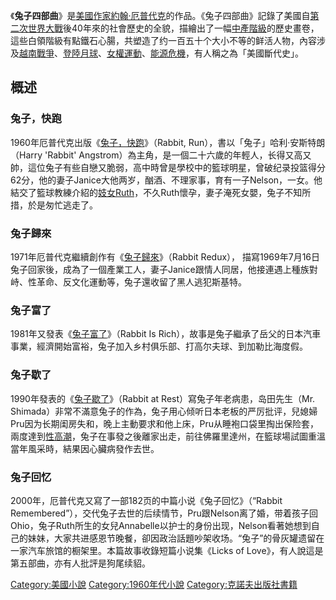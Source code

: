 《'''兔子四部曲'''》是[[美國|美國]][[作家|作家]][[約翰·厄普代克|約翰·厄普代克]]的作品。《兔子四部曲》記錄了美國自[[第二次世界大戰|第二次世界大戰]]後40年來的社會歷史的全貌，描繪出了一幅[[中產階級|中產階級]]的歷史畫卷，這些白領階級有點鐵石心腸，共塑造了约一百五十个大小不等的鲜活人物，內容涉及[[越南戰爭|越南戰爭]]、[[登陸月球|登陸月球]]、[[女權運動|女權運動]]、[[能源危機|能源危機]]，有人稱之為「美國斷代史」。

==概述==
===兔子，快跑===
1960年厄普代克出版《[[兔子，快跑|兔子，快跑]]》（Rabbit, Run），書以「兔子」哈利·安斯特朗（Harry 'Rabbit' Angstrom）為主角，是一個二十六歲的年輕人，长得又高又帥，這位兔子有些自戀又脆弱，高中時曾是學校中的籃球明星，曾破纪录投篮得分62分，他的妻子Janice大他两岁，酗酒、不理家事，育有一子Nelson，一女。他結交了籃球教練介紹的[[妓女|妓女]]Ruth，不久Ruth懷孕，妻子淹死女嬰，兔子不知所措，於是匆忙逃走了。

===兔子歸來===
1971年厄普代克繼續創作有《[[兔子歸來|兔子歸來]]》（Rabbit Redux）， 描寫1969年7月16日兔子回家後，成為了一個產業工人，妻子Janice跟情人同居，他接連遇上種族對峙、性革命、反文化運動等，兔子還收留了黑人逃犯斯基特。

===兔子富了===
1981年又發表《[[兔子富了|兔子富了]]》（Rabbit Is Rich），故事是兔子繼承了岳父的日本汽車事業，經濟開始富裕，兔子加入乡村俱乐部、打高尔夫球、到加勒比海度假。

===兔子歇了===
1990年發表的《[[兔子歇了|兔子歇了]]》（Rabbit at Rest）寫兔子年老病患，岛田先生（Mr. Shimada）非常不滿意兔子的作為，兔子用心倾听日本老板的严厉批评，兒媳婦Pru因为长期闺房失和，晚上主動要求和他上床，Pru从睡袍口袋里掏出保险套，兩度達到[[性高潮|性高潮]]，兔子在事發之後離家出走，前往佛羅里達州，在籃球場試圖重溫當年風采時，結果因心臟病發作去世。

===兔子回忆===
2000年，厄普代克又寫了一部182页的中篇小说《兔子回忆》（“Rabbit Remembered”），交代兔子去世的后续情节，Pru跟Nelson离了婚，带着孩子回Ohio，兔子Ruth所生的女兒Annabelle以护士的身份出现，Nelson看著她想到自己的妹妹，大家共进感恩节晚餐，卻因政治話題吵架收场。“兔子”的骨灰罐遗留在一家汽车旅馆的橱架里。本篇故事收錄短篇小说集《Licks of Love》，有人說這是第五部曲，亦有人批評是狗尾续貂。

{{Authority control}}
[[Category:美國小說|Category:美國小說]]
[[Category:1960年代小說|Category:1960年代小說]]
[[Category:克諾夫出版社書籍|Category:克諾夫出版社書籍]]